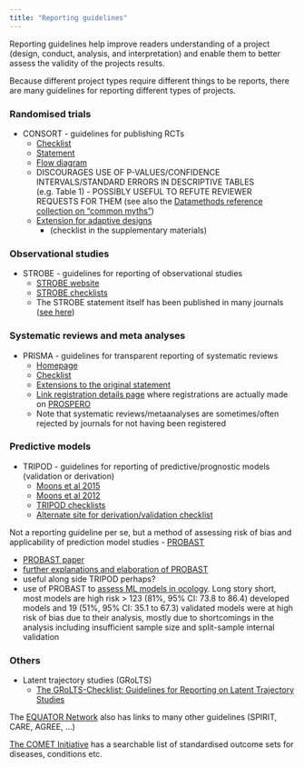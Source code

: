 ```yaml
---
title: "Reporting guidelines"
---
```


<!-- content needs rearranging, description of what each is about etc -->

Reporting guidelines help improve readers understanding of a project (design, conduct, analysis, and interpretation) and enable them to better assess the validity of the projects results. 

Because different project types require different things to be reports, there are many guidelines for reporting different types of projects. 

### Randomised trials
  
  * CONSORT - guidelines for publishing RCTs
    * [Checklist](http://www.consort-statement.org/consort-statement/checklist)
    * [Statement](http://www.consort-statement.org/consort-2010)
    * [Flow diagram](http://www.consort-statement.org/consort-statement/flow-diagram)
    * DISCOURAGES USE OF P-VALUES/CONFIDENCE INTERVALS/STANDARD ERRORS IN DESCRIPTIVE TABLES (e.g. Table 1) - POSSIBLY USEFUL TO REFUTE REVIEWER REQUESTS FOR THEM (see also the [Datamethods reference collection on "common myths"](https://discourse.datamethods.org/t/reference-collection-to-push-back-against-common-statistical-myths/1787))
    * [Extension for adaptive designs](https://trialsjournal.biomedcentral.com/articles/10.1186/s13063-020-04334-x)
      * (checklist in the supplementary materials)

### Observational studies

  * STROBE - guidelines for reporting of observational studies
    * [STROBE website](https://www.strobe-statement.org/index.php?id=strobe-home)
    * [STROBE checklists](https://www.strobe-statement.org/index.php?id=available-checklists)
    * The STROBE statement itself has been published in many journals ([see here](https://www.strobe-statement.org/index.php?id=strobe-publications))


### Systematic reviews and meta analyses

  * PRISMA - guidelines for transparent reporting of systematic reviews
    * [Homepage](http://www.prisma-statement.org/)
    * [Checklist](http://www.prisma-statement.org/PRISMAStatement/Checklist)
    * [Extensions to the original statement](http://www.prisma-statement.org/Extensions/)
    * [Link registration details page](http://www.prisma-statement.org/Protocols/Registration) where registrations are actually made on [PROSPERO](https://www.crd.york.ac.uk/PROSPERO/)
    * Note that systematic reviews/metaanalyses are sometimes/often rejected by journals for not having been registered



### Predictive models 

  * TRIPOD - guidelines for reporting of predictive/prognostic models (validation or derivation)
    * [Moons et al 2015](http://dx.doi.org/10.7326/M14-0698) 
    * [Moons et al 2012](http://heart.bmj.com/content/98/9/691)
    * [TRIPOD checklists](https://www.equator-network.org/reporting-guidelines/tripod-statement/)
    * [Alternate site for derivation/validation checklist](https://med.stanford.edu/content/dam/sm/s-spire/documents/ManuscriptQualityChecklists/Tripod-Checklist-Prediction-Model-Development-and-Validation.pdf)
    
Not a reporting guideline per se, but a method of assessing risk of bias and applicability of prediction model studies - [PROBAST](www.probast.org)  

  * [PROBAST paper](https://www.acpjournals.org/doi/10.7326/M18-1376)
  * [further explanations and elaboration of PROBAST](https://www.acpjournals.org/doi/10.7326/M18-1377)
  * useful along side TRIPOD perhaps?
  * use of PROBAST to [assess ML models in ocology](https://diagnprognres.biomedcentral.com/articles/10.1186/s41512-022-00126-w). Long story short, most models are high risk 
    > 123 (81%, 95% CI: 73.8 to 86.4) developed models and 19 (51%, 95% CI: 35.1 to 67.3) validated models were at high risk of bias due to their analysis, mostly due to shortcomings in the analysis including insufficient sample size and split-sample internal validation
    
### Others

  * Latent trajectory studies (GRoLTS)
    * [The GRoLTS-Checklist: Guidelines for Reporting on Latent Trajectory Studies](https://www.tandfonline.com/doi/full/10.1080/10705511.2016.1247646)

The [EQUATOR Network](https://www.equator-network.org/) also has links to many other guidelines (SPIRIT, CARE, AGREE, ...)

[The COMET Initiative](https://www.comet-initiative.org/) has a searchable list of standardised outcome sets for diseases, conditions etc.


